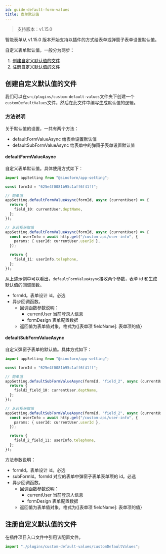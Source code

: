```yaml
---
id: guide-default-form-values
title: 表单默认值
---
```


> 支持版本：v1.15.0

智能表单从 v1.15.0 版本开始支持以插件的方式给表单或弹窗子表单设置默认值。

自定义表单默认值，一般分为两步：

1. [创建自定义默认值的文件](#创建自定义默认值的文件)
2. [注册自定义默认值的文件](#注册自定义默认值的文件)

## 创建自定义默认值的文件

我们可以在`src/plugins/custom-default-values`文件夹下创建一个`customDefaultValues`文件，然后在此文件中编写生成默认值的逻辑。

### 方法说明

关于默认值的设置，一共有两个方法：

- defaultFormValueAsync 给表单设置默认值
- defaultSubFormValueAsync 给表单中的弹窗子表单设置默认值

#### defaultFormValueAsync

自定义表单默认值。具体使用方式如下：

```ts title="src/plugins/custom-default-values/customDefaultValues.ts"
import appSetting from "@sinoform/app-setting";

const formId = "625e4f0081b95c1aff6f41ff";

// 简单值
appSetting.defaultFormValueAsync(formId, async (currentUser) => {
  return {
    field_10: currentUser.deptName,
  };
});

// 从远程获取值
appSetting.defaultFormValueAsync(formId, async (currentUser) => {
  const userInfo = await http.get("/custom-api/user-info", {
    params: { userId: currentUser.userId },
  });

  return {
    field_11: userInfo.telephone,
  };
});
```

从上述示例中可以看出，`defaultFormValueAsync`接收两个参数，表单 id 和生成默认值的回调函数。

- formId。表单设计 id。必选
- 异步回调函数。
  - 回调函数参数说明：
    - currentUser 当前登录人信息
    - formDesign 表单配置数据
  - 返回值为表单值对象，格式为{[表单项 fieldName]: 表单项的值}

#### defaultSubFormValueAsync

自定义弹窗子表单的默认值。具体方式如下：

```ts title="src/plugins/custom-default-values/customDefaultValues.ts"
import appSetting from "@sinoform/app-setting";

const formId = "625e4f0081b95c1aff6f41ff";

// 简单值
appSetting.defaultSubFormValueAsync(formId, "field_2", async (currentUser) => {
  return {
    field2_field_10: currentUser.deptName,
  };
});

// 从远程获取值
appSetting.defaultSubFormValueAsync(formId, "field_2", async (currentUser) => {
  const userInfo = await http.get("/custom-api/user-info", {
    params: { userId: currentUser.userId },
  });

  return {
    field_2_field_11: userInfo.telephone,
  };
});
```

方法参数说明：

- formId。表单设计 id。必选
- subFormId。formId 对应的表单中弹窗子表单表单项的 id。必选
- 异步回调函数。
  - 回调函数参数说明：
    - currentUser 当前登录人信息
    - formDesign 表单配置数据
  - 返回值为表单值对象，格式为{[表单项 fieldName]: 表单项的值}

## 注册自定义默认值的文件

在插件项目入口文件中引用该配置文件。

```typescript title=src/index.ts
import "./plugins/custom-default-values/customDefaultValues";
```
